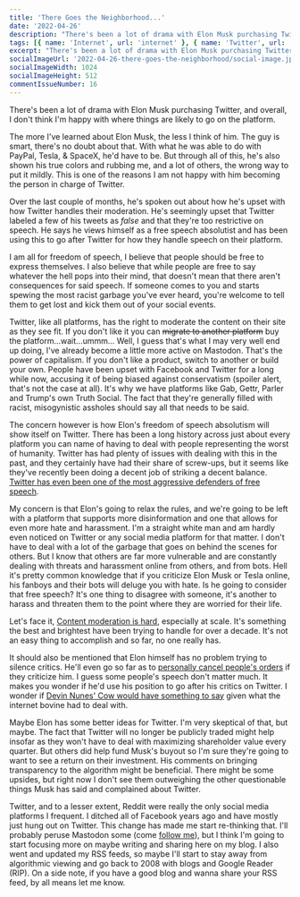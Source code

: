 ```yaml
---
title: 'There Goes the Neighborhood...'
date: '2022-04-26'
description: "There's been a lot of drama with Elon Musk purchasing Twitter, and overall, I don't think I'm happy with where things are likely to go on the platform."
tags: [{ name: 'Internet', url: 'internet' }, { name: 'Twitter', url: 'twitter' }, { name: 'Social Media', url: 'social-media' }]
excerpt: "There's been a lot of drama with Elon Musk purchasing Twitter, and overall, I don't think I'm happy with where things are likely to go on the platform."
socialImageUrl: '2022-04-26-there-goes-the-neighborhood/social-image.jpg'
socialImageWidth: 1024
socialImageHeight: 512
commentIssueNumber: 16
---
```


There's been a lot of drama with Elon Musk purchasing Twitter, and overall, I don't think I'm happy with where things are likely to go on the platform.

The more I've learned about Elon Musk, the less I think of him. The guy is smart, there's no doubt about that. With what he was able to do with PayPal, Tesla, & SpaceX, he'd have to be. But through all of this, he's also shown his true colors and rubbing me, and a lot of others, the wrong way to put it mildly. This is one of the reasons I am not happy with him becoming the person in charge of Twitter.

Over the last couple of months, he's spoken out about how he's upset with how Twitter handles their moderation. He's seemingly upset that Twitter labeled a few of his tweets as *false* and that they're too restrictive on speech. He says he views himself as a free speech absolutist and has been using this to go after Twitter for how they handle speech on their platform.

I am all for freedom of speech, I believe that people should be free to express themselves. I also believe that while people are free to say whatever the hell pops into their mind, that doesn't mean that there aren't consequences for said speech. If someone comes to you and starts spewing the most racist garbage you've ever heard, you're welcome to tell them to get lost and kick them out of your social events.

Twitter, like all platforms, has the right to moderate the content on their site as they see fit. If you don't like it you can ~~migrate to another platform~~ buy the platform...wait...ummm... Well, I guess that's what I may very well end up doing, I've already become a little more active on Mastodon. That's the power of capitalism. If you don't like a product, switch to another or build your own. People have been upset with Facebook and Twitter for a long while now, accusing it of being biased against conservatism (spoiler alert, that's not the case at all). It's why we have platforms like Gab, Gettr, Parler and Trump's own Truth Social. The fact that they're generally filled with racist, misogynistic assholes should say all that needs to be said.

The concern however is how Elon's freedom of speech absolutism will show itself on Twitter. There has been a long history across just about every platform you can name of having to deal with people representing the worst of humanity. Twitter has had plenty of issues with dealing with this in the past, and they certainly have had their share of screw-ups, but it seems like they've recently been doing a decent job of striking a decent balance. <a href="https://www.techdirt.com/2022/04/26/twitters-legal-team-has-been-an-aggressive-defender-of-free-speech-will-that-continue-under-musk/" target="_blank" rel="noreferrer nofollow">Twitter has even been one of the most aggressive defenders of free speech</a>.

My concern is that Elon's going to relax the rules, and we're going to be left with a platform that supports more disinformation and one that allows for even more hate and harassment. I'm a straight white man and am hardly even noticed on Twitter or any social media platform for that matter. I don't have to deal with a lot of the garbage that goes on behind the scenes for others. But I know that others are far more vulnerable and are constantly dealing with threats and harassment online from others, and from bots. Hell it's pretty common knowledge that if you criticize Elon Musk or Tesla online, his fanboys and their bots will deluge you with hate. Is he going to consider that free speech? It's one thing to disagree with someone, it's another to harass and threaten them to the point where they are worried for their life.

Let's face it, <a href="https://www.techdirt.com/2019/11/20/masnicks-impossibility-theorem-content-moderation-scale-is-impossible-to-do-well/" target="_blank" rel="noreferrer nofollow">Content moderation is hard</a>, especially at scale. It's something the best and brightest have been trying to handle for over a decade. It's not an easy thing to accomplish and so far, no one really has.

It should also be mentioned that Elon himself has no problem trying to silence critics. He'll even go so far as to  <a href="https://www.theguardian.com/technology/2016/feb/03/elon-musk-blogger-tesla-motors-model-x" target="_blank" rel="noreferrer nofollow">personally cancel people's orders</a> if they criticize him. I guess some people's speech don't matter much. It makes you wonder if he'd use his position to go after his critics on Twitter. I wonder if <a href="https://www.techdirt.com/2019/03/19/rep-devin-nunes-sues-internet-cow-saying-mean-things-about-him-online/" target="_blank" rel="noreferrer nofollow">Devin Nunes' Cow would have something to say</a> given what the internet bovine had to deal with.

Maybe Elon has some better ideas for Twitter. I'm very skeptical of that, but maybe. The fact that Twitter will no longer be publicly traded might help insofar as they won't have to deal with maximizing shareholder value every quarter. But others did help fund Musk's buyout so I'm sure they're going to want to see a return on their investment. His comments on bringing transparency to the algorithm might be beneficial. There might be some upsides, but right now I don't see them outweighing the other questionable things Musk has said and complained about Twitter.

Twitter, and to a lesser extent, Reddit were really the only social media platforms I frequent. I ditched all of Facebook years ago and have mostly just hung out on Twitter. This change has made me start re-thinking that. I'll probably peruse Mastodon some (come <a href="https://mastodon.social/web/@kpwags" target="_blank" rel="noreferrer nofollow">follow me</a>), but I think I'm going to start focusing more on maybe writing and sharing here on my blog. I also went and updated my RSS feeds, so maybe I'll start to stay away from algorithmic viewing and go back to 2008 with blogs and Google Reader (RIP). On a side note, if you have a good blog and wanna share your RSS feed, by all means let me know.